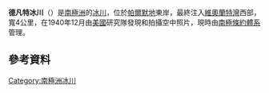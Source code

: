 '''德凡特冰川'''（{{lang-en|Defant Glacier}}）是[[南極洲|南極洲]]的[[冰川|冰川]]，位於[[帕爾默地|帕爾默地]]東岸，最終注入[[維奧蘭特灣|維奧蘭特灣]]西部，寬4公里，在1940年12月由[[美國|美國]]研究隊發現和拍攝空中照片，現時由[[南極條約體系|南極條約體系]]管理。

==參考資料==
{{usgs-gazetteer|id=3668}}

{{coord|72|32|S|61|35|W|source:GNIS|display=title}}

{{Antarctica-geo-stub}}
[[Category:南極洲冰川|Category:南極洲冰川]]